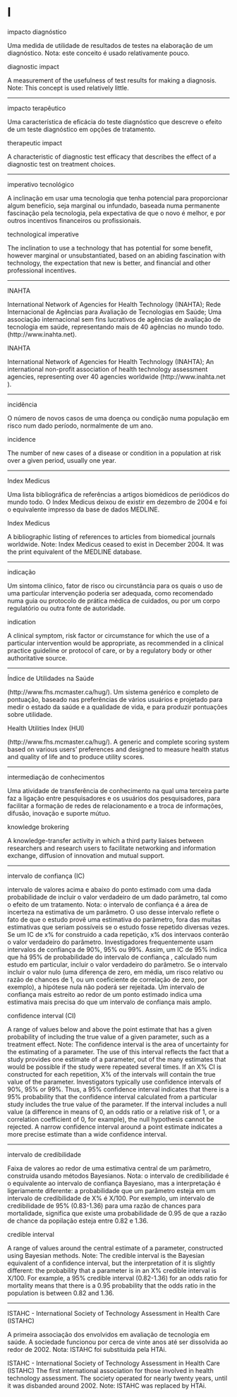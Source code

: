 # I {-}

impacto diagnóstico

Uma medida de utilidade de resultados de testes na elaboração de um diagnóstico. Nota: este conceito é usado relativamente pouco.

diagnostic impact

A measurement of the usefulness of test results for making a diagnosis. Note: This concept is used relatively little.

******

impacto terapêutico

Uma característica de eficácia do teste diagnóstico que descreve o efeito de um teste diagnóstico em opções de tratamento.

therapeutic impact

A characteristic of diagnostic test efficacy that describes the effect of a diagnostic test on treatment choices.

******

imperativo tecnológico

A inclinação em usar uma tecnologia que tenha potencial para proporcionar algum benefício, seja marginal ou infundado, baseada numa permanente fascinação pela tecnologia, pela expectativa de que o novo é melhor, e por outros incentivos financeiros ou profissionais.

technological imperative

The inclination to use a technology that has potential for some benefit, however marginal or unsubstantiated, based on an abiding fascination with technology, the expectation that new is better, and financial and other professional incentives.

******

INAHTA

International Network of Agencies for Health Technology (INAHTA); Rede Internacional de Agências para Avaliação de Tecnologias em Saúde; Uma associação internacional sem fins lucrativos de agências de avaliação de tecnologia em saúde, representando mais de 40 agências no mundo todo. (http://www.inahta.net).

INAHTA

International Network of Agencies for Health Technology (INAHTA); An international non-profit association of health technology assessment agencies, representing over 40 agencies worldwide (http://www.inahta.net ).

******

incidência

O número de novos casos de uma doença ou condição numa população em risco num dado período, normalmente de um ano. 

incidence

The number of new cases of a disease or condition in a population at risk over a given period, usually one year.

******

Index Medicus

Uma lista bibliográfica de referências a artigos biomédicos de periódicos do mundo todo. O Index Medicus deixou de existir em dezembro de 2004 e foi o equivalente impresso da base de dados MEDLINE. 

Index Medicus

A bibliographic listing of references to articles from biomedical journals worldwide. Note: Index Medicus ceased to exist in December 2004. It was the print equivalent of the MEDLINE database. 

******

indicação

Um sintoma clínico, fator de risco ou circunstância para os quais o uso de uma particular intervenção poderia ser adequada, como recomendado numa guia ou protocolo de prática médica de cuidados, ou por um corpo regulatório ou outra fonte de autoridade. 

indication

A clinical symptom, risk factor or circumstance for which the use of a particular intervention would be appropriate, as recommended in a clinical practice guideline or protocol of care, or by a regulatory body or other authoritative source.

******

Índice de Utilidades na Saúde

(http://www.fhs.mcmaster.ca/hug/). Um sistema genérico e completo de pontuação, baseado nas preferências de vários usuários e projetado para medir o estado da saúde e a qualidade de vida, e para produzir pontuações sobre utilidade.

Health Utilities Index (HUI)

(http://www.fhs.mcmaster.ca/hug/).  A generic and complete scoring system based on various users’ preferences and designed to measure health status and quality of life and to produce utility scores.

******

intermediação de conhecimentos

Uma atividade de transferência de conhecimento na qual uma terceira parte faz a ligação entre pesquisadores e os usuários dos pesquisadores, para facilitar a formação de redes de relacionamento e a troca de informações, difusão, inovação e suporte mútuo.

knowledge brokering

A knowledge-transfer activity in which a third party liaises between researchers and research users to facilitate networking and information exchange, diffusion of innovation and mutual support.

******

intervalo de confiança (IC)

intervalo de valores acima e abaixo do ponto estimado com uma dada probabilidade de incluir o valor verdadeiro de um dado parâmetro, tal como o efeito de um tratamento. Nota: o intervalo de confiança é a área de incerteza na estimativa de um parâmetro. O uso desse intervalo reflete o fato de que o estudo provê uma estimativa do parâmetro, fora das muitas estimativas que seriam possíveis se o estudo fosse repetido diversas vezes. Se um IC de x% for construido a cada repetição, x% dos intervaos conterão o valor verdadeiro do parâmetro. Investigadores frequentemente usam intervalos de confiança de 90%, 95% ou 99%. Assim, um IC de 95% indica que há 95% de probabilidade do intervalo de confiança , calculado num estudo em particular, incluir o valor verdadeiro do parâmetro. Se o intervalo incluir o valor nulo (uma diferença de zero, em média, um risco relativo ou razão de chances de 1, ou um coeficiente de correlação de zero, por exemplo), a hipótese nula não poderá ser rejeitada. Um intervalo de confiança mais estreito ao redor de um ponto estimado indica uma estimativa mais precisa do que um intervalo de confiança mais amplo.

confidence interval (CI)

A range of values below and above the point estimate that has a given probability of including the true value of a given parameter, such as a treatment effect. Note: The confidence interval is the area of uncertainty for the estimating of a parameter. The use of this interval reflects the fact that a study provides one estimate of a parameter, out of the many estimates that would be possible if the study were repeated several times. If an X% CI is constructed for each repetition, X% of the intervals will contain the true value of the parameter. Investigators typically use confidence intervals of 90%, 95% or 99%. Thus, a 95% confidence interval indicates that there is a 95% probability that the confidence interval calculated from a particular study includes the true value of the parameter. If the interval includes a null value (a difference in means of 0, an odds ratio or a relative risk of 1, or a correlation coefficient of 0, for example), the null hypothesis cannot be rejected. A narrow confidence interval around a point estimate indicates a more precise estimate than a wide confidence interval.

******

intervalo de credibilidade

Faixa de valores ao redor de uma estimativa central de um parâmetro, construida usando métodos Bayesianos. Nota: o intervalo de credibilidade é o equivalente ao intervalo de confiança Bayesiano, mas a interpretação é ligeriamente diferente: a probabilidade que um parâmetro esteja em um intervalo de credibilidade de X% é X/100. Por exemplo, um intervalo de credibilidade de 95% (0.83-1.36) para uma razão de chances para mortalidade, significa que existe uma probabilidade de 0.95 de que a razão de chance da popilação esteja entre 0.82 e 1.36.

credible interval

A range of values around the central estimate of a parameter, constructed using Bayesian methods. Note: The credible interval is the Bayesian equivalent of a confidence interval, but the interpretation of it is slightly different: the probability that a parameter is in an X% credible interval is X/100. For example, a 95% credible interval (0.82-1.36) for an odds ratio for mortality means that there is a 0.95 probability that the odds ratio in the population is between 0.82 and 1.36.

******

ISTAHC - International Society of Technology Assessment in Health Care (ISTAHC)


A primeira associação dos envolvidos em avaliação de tecnologia em saúde. A sociedade funcionou por cerca de vinte anos até ser dissolvida ao redor de 2002. Nota: ISTAHC foi substituida pela HTAi.

ISTAHC - International Society of Technology Assessment in Health Care (ISTAHC)
The first international association for those involved in health technology assessment. The society operated for nearly twenty years, until it was disbanded around 2002. Note: ISTAHC was replaced by HTAi. 
